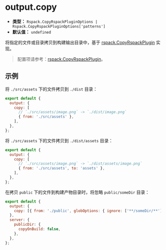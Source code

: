 # output.copy

- **类型：** `Rspack.CopyRspackPluginOptions | Rspack.CopyRspackPluginOptions['patterns']`
- **默认值：** `undefined`

将指定的文件或目录拷贝到构建输出目录中，基于 [rspack.CopyRspackPlugin](https://rspack.rs/zh/plugins/rspack/copy-rspack-plugin) 实现。

> 配置项请参考：[rspack.CopyRspackPlugin](https://rspack.rs/zh/plugins/rspack/copy-rspack-plugin)。

## 示例

将 `./src/assets` 下的文件拷贝到 `./dist` 目录：

```js
export default {
  output: {
    copy: [
      // `./src/assets/image.png` -> `./dist/image.png`
      { from: './src/assets' },
    ],
  },
};
```

将 `./src/assets` 下的文件拷贝到 `./dist/assets` 目录：

```js
export default {
  output: {
    copy: [
      // `./src/assets/image.png` -> `./dist/assets/image.png`
      { from: './src/assets', to: 'assets' },
    ],
  },
};
```

在拷贝 `public` 下的文件到构建产物目录时，将忽略 `public/someDir` 目录：

```js
export default {
  output: {
    copy: [{ from: './public', globOptions: { ignore: ['**/someDir/**'] } }],
  },
  server: {
    publicDir: {
      copyOnBuild: false,
    },
  },
};
```
